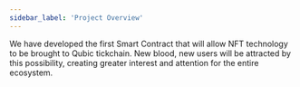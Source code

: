 ```yaml
---
sidebar_label: 'Project Overview'
---
```


We have developed the first Smart Contract that will allow NFT technology to be brought to Qubic tickchain. New blood, new users will be attracted by this possibility, creating greater interest and attention for the entire ecosystem.


<div style={{ display: 'grid', gridTemplateColumns: 'repeat(auto-fit, minmax(250px, 1fr))', gap: '16px' }}>
  <Card imageUrl="/img/qubicbay/Screenshot_1.png"/>
  <Card imageUrl="/img/qubicbay/Screenshot_2.png"/>
  <Card imageUrl="/img/qubicbay/Screenshot_3.png"/>
  <Card imageUrl="/img/qubicbay/Screenshot_4.png"/>
  <Card imageUrl="/img/qubicbay/Screenshot_5.png"/>
  <Card imageUrl="/img/qubicbay/Screenshot_6.png"/>
</div>